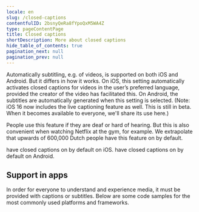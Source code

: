 ```yaml
---
locale: en
slug: /closed-captions
contentfulID: 2bsnyQeRa8fYpoQxM5WA4Z
type: pageContentPage
title: Closed captions
shortDescription: More about closed captions
hide_table_of_contents: true
pagination_next: null
pagination_prev: null
---
```


Automatically subtitling, e.g. of videos, is supported on both iOS and Android. But it differs in how it works. On iOS, this setting automatically activates closed captions for videos in the user’s preferred language, provided the creator of the video has facilitated this. On Android, the subtitles are automatically generated when this setting is selected. (Note: iOS 16 now includes the live captioning feature as well. This is still in beta. When it becomes available to everyone, we'll share its use here.) 

People use this feature if they are deaf or hard of hearing. But this is also convenient when watching Netflix at the gym, for example. We extrapolate that upwards of 600,000 Dutch people have this feature on by default. 

<TwoColumnBlock>
  <LeftColumn>
    <ColumnRow>
      <PercentageBlock
        metrics={[
          { title: 'iOS - closed captions metric', key: 'ios-accessibility_is_closed_captioning_enabled-true', isPercentage: true }
        ]}
        linkLabel="More about closed captions"
        linkUrl="/en/stats/closed-captions">
        have closed captions on by default on iOS.
      </PercentageBlock>
    </ColumnRow>
  </LeftColumn>
  <RightColumn>
    <ColumnRow>
      <PercentageBlock
        metrics={[
          { title: 'Live captions', key: 'android-accessibility_is_closed_captioning_enabled-true', isPercentage: true }
        ]}
        linkLabel="More about closed captions"
        linkUrl="/en/stats/closed-captions">
        have closed captions on by default on Android.
      </PercentageBlock>
    </ColumnRow>
  </RightColumn>
</TwoColumnBlock>

<Quote
  quote="I’m not disabled, the world disables me."
  name="Darice"
  imageSrc="/img/light/Interview met dove eindgebruiken over inzetten van toegankelijkheid in mobiele apps.jpg"
  alt="Photo Darice"
  linkLabel="Read the interview with Darice"
  url="/en/articles/darice"
/>

## Support in apps

In order for everyone to understand and experience media, it must be provided with captions or subtitles. Below are some code samples for the most commonly used platforms and frameworks.

<CodeSample id="media-captions" locale="en"/>